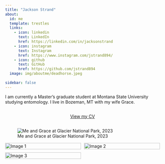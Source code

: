 ```yaml
---
title: "Jackson Strand"
about:
  id: me
  template: trestles
  links:
    - icon: linkedin
      text: LinkedIn
      href: https://linkedin.com/in/jacksonstrand
    - icon: instagram
      text: Instagram
      href: https://www.instagram.com/jstrand894/
    - icon: github
      text: GitHub
      href: https://github.com/jstrand894 
  image: img/aboutme/deadhorse.jpeg
  
sidebar: false
---
```


:::{#me}

I am currently a Master's graduate student at Montana State University studying entomology. I live in Bozeman, MT with my wife Grace. 


```{=html}
<div  style="margin: 30px; text-align: center;">
  <a class="btn btn-primary" href="cv.qmd" role="button" style="padding: 15px 30px;">View my CV</a>
</div>
```

![Me and Grace at Glacier National Park, 2023](img/aboutme/iceberg.JPG)  


:::

```{=html}
<!DOCTYPE html>
<html lang="en">
<head>
  <meta charset="UTF-8">
  <meta name="viewport" content="width=device-width, initial-scale=1.0">
  <title>Image Gallery</title>
  <style>
    .gallery {
      display: grid;
      grid-template-columns: repeat(auto-fill, minmax(200px, 1fr));
      grid-gap: 10px;
    }
    .gallery img {
      width: 100%;
      height: auto;
      cursor: pointer;
      transition: transform 0.3s ease;
    }
    .gallery img:hover {
      transform: scale(1.05); /* Slightly increase size on hover */
    }
    .expanded-container {
      position: fixed;
      top: 0;
      left: 0;
      width: 100%;
      height: 100%;
      background-color: rgba(0, 0, 0, 0.8); /* Semi-transparent background */
      display: none; /* Initially hidden */
      justify-content: center;
      align-items: center;
      z-index: 9999;
    }

    .expanded {
      max-width: 80%;
      max-height: 80%;
      cursor: pointer;
    }
  </style>
</head>
<body>

<div class="gallery">
  <img src="img/bugs/blueflowers.JPG" alt="Image 1" onclick="expandImage(this)">
  <img src="img/bugs/brownmoth.JPG" alt="Image 2" onclick="expandImage(this)">
  <img src="img/bugs/butterfly-purpleflower.JPG" alt="Image 3" onclick="expandImage(this)">
  <!-- Add more images as needed -->
</div>

<div class="expanded-container" onclick="closeExpanded()">
  <img class="expanded" id="expanded-image" onclick="navigateGallery(event)">
</div>

<script>
  var currentImageIndex = 0;
  var galleryImages = document.querySelectorAll('.gallery img');

  function expandImage(img) {
    currentImageIndex = Array.from(galleryImages).indexOf(img);
    document.getElementById('expanded-image').src = img.src;
    document.querySelector('.expanded-container').style.display = 'flex';
  }

  function closeExpanded() {
    document.querySelector('.expanded-container').style.display = 'none';
  }

  function navigateGallery(event) {
    // Calculate the click position relative to the expanded image
    var clickX = event.pageX - event.target.getBoundingClientRect().left;
    var imageWidth = event.target.offsetWidth;

    // Determine if the click was on the left or right side of the image
    if (clickX < imageWidth / 2) {
      // Clicked on the left side: navigate to the previous image
      currentImageIndex = (currentImageIndex - 1 + galleryImages.length) % galleryImages.length;
    } else {
      // Clicked on the right side: navigate to the next image
      currentImageIndex = (currentImageIndex + 1) % galleryImages.length;
    }

    // Update the expanded image source
    document.getElementById('expanded-image').src = galleryImages[currentImageIndex].src;
  }
</script>

</body>
</html>

```